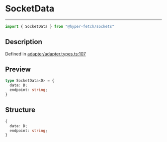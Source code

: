 

# SocketData

<div class="api-docs__separator" data-reactroot="">

---

</div><div class="api-docs__import" data-reactroot="">

```ts
import { SocketData } from "@hyper-fetch/sockets"
```

</div><div class="api-docs__section">

## Description

</div><div class="api-docs__description"><span class="api-docs__do-not-parse">



</span></div><p class="api-docs__definition">

Defined in [adapter/adapter.types.ts:107](https://github.com/BetterTyped/hyper-fetch/blob/cc329b91/packages/sockets/src/adapter/adapter.types.ts#L107)

</p><div class="api-docs__section">

## Preview

</div><div class="api-docs__preview type">

```ts
type SocketData<D> = {
  data: D; 
  endpoint: string; 
}
```

</div><div class="api-docs__section">

## Structure

</div><div class="api-docs__returns">

```ts
{
  data: D;
  endpoint: string;
}
```

</div>
